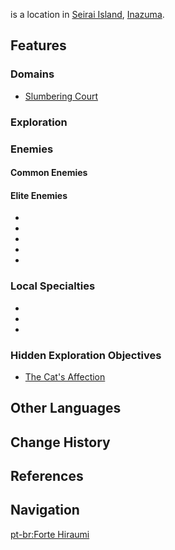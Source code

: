 {{Location Infobox
|image        = Fort Hiraumi.png
|type         = Subarea
|region       = Inazuma
|area         = Seirai Island
}}
{{Lang|'''Fort Hiraumi'''|ja=平海砦}} is a location in [[Seirai Island]], [[Inazuma]].

==Features==
===Domains===
*[[Slumbering Court]]

===Exploration===
{{Column|2|
*[[Bake-Danuki]]
*[[Electro Cube]]
*[[Electro Seelie]]
*[[Lightning Strike Probe]]
*[[Light-Up Tile Puzzle]]
*[[Phase Gate]]
*[[Thunder Barrier]]
*[[Thunder Sakura Bough]]
*[[Waverider Waypoint]]
}}

===Enemies===
====Common Enemies====
{{Column|2|
*{{Enemy|Hilichurl Shooter}}
*{{Enemy|Kairagi: Dancing Thunder}}
*{{Enemy|Nobushi: Hitsukeban}}
*{{Enemy|Nobushi: Jintouban}}
*{{Enemy|Nobushi: Kikouban}}
*{{Enemy|Electro Slime}}
*{{Enemy|Large Electro Slime}}
*{{Enemy|Mutant Electro Slime}}
*{{Enemy|Anemo Specter}}
*{{Enemy|Geo Specter}}
*{{Enemy|Hydro Specter}}
*{{Enemy|Treasure Hoarders: Gravedigger}}
*{{Enemy|Treasure Hoarders: Pugilist}}
*{{Enemy|Treasure Hoarders: Electro Potioneer}}
*{{Enemy|Treasure Hoarders: Pyro Potioneer}}
*{{Enemy|Cryo Whopperflower}}
*{{Enemy|Electro Whopperflower}}
}}

====Elite Enemies====
*{{Enemy|Mirror Maiden}}
*{{Enemy|Crackling Axe Mitachurl}}
*{{Enemy|Blazing Axe Mitachurl}}
*{{Enemy|Ruin Cruiser}}
*{{Enemy|Ruin Scout}}

===Local Specialties===
*{{Item|Amakumo Fruit}}
*{{Item|Naku Weed}}
*{{Item|Sea Ganoderma}}

===Hidden Exploration Objectives===
*[[The Cat's Affection]]

==Other Languages==
{{Other Languages
|en      = Fort Hiraumi
|zhs     = 平海砦
|zhs_rm  = Pínghǎi-zhài
|zht     = 平海砦
|zht_rm  = Pínghǎi-zhài
|zh_tl   = Flat Sea Fort{{Sino|zh|ja}}
|ja      = {{Rubi|平|ひら|海|うみ|砦|とりで}}
|ja_rm   = Hiraumi-toride<ref>[[Map]], Label: Fort Hiraumi (Japanese)</ref>
|ja_tl   = Flat Sea Fort
|ko      = 히라우미 {{tt|요새|要塞}}
|ko_rm   = Hiraumi Yosae
|ko_tl   = Hiraumi Fortress
|es      = Bastión Hiraumi
|es_tl   = Hiraumi Bastion
|fr      = Fort de Hiraumi
|fr_tl   = Fort of Hiraumi
|ru      = Форт Хирауми
|th      = Fort Hiraumi
|vi      = {{tt|Đồn|屯}} Hiraumi
|vi_tl   = Fort Hiraumi
|de      = Hiraumi-Festung
|de_tl   = Fort Hiraumi
|id      = Fort Hiraumi
|pt      = Forte Hiraumi
|pt_tl   = Fort Hiraumi
}}

==Change History==
{{Change History|2.1}}

==References==
{{Reflist}}

==Navigation==
{{Area Navbox|Inazuma}}

[[pt-br:Forte Hiraumi]]